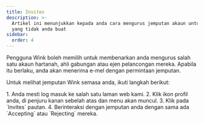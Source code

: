 ```yaml
---
title: Invites
description: >-
  Artikel ini menunjukkan kepada anda cara mengurus jemputan akaun untuk akaun
  yang tidak anda buat
sidebar:
  order: 4
---
```

Pengguna Wink boleh memilih untuk membenarkan anda mengurus salah satu akaun hartanah, ahli gabungan atau ejen pelancongan mereka. Apabila itu berlaku, anda akan menerima e-mel dengan permintaan jemputan.


Untuk melihat jemputan Wink semasa anda, ikuti langkah berikut:

<Steps>
  1. Anda mesti log masuk ke salah satu laman web kami.
  2. Klik ikon profil anda, di penjuru kanan sebelah atas dan menu akan muncul.
  3. Klik pada `Invites` pautan.
  4. Berinteraksi dengan jemputan anda dengan sama ada `Accepting` atau `Rejecting` mereka.
</Steps>

